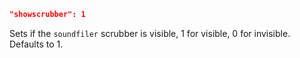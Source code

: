 ```json
"showscrubber": 1
```
Sets if the `soundfiler` scrubber is visible, 1 for visible, 0 for invisible. Defaults to 1.
